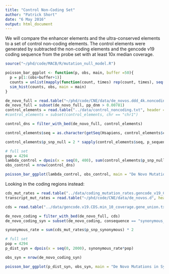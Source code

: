 ```yaml
---
title: "Control Non-Coding Set"
author: "Patrick Short"
date: "6 May 2016"
output: html_document
---
```


We will compare the enhancer elements and the ultra-conserved elements to a set of control non-coding elements. The control elements were generated by subtracted the non-coding elements and the gencode v19 coding sequence from the probe set with at least 10x median coverage.

```r
source("~/phd/code/MACB/R/mutation_null_model.R")

poisson_bar_ggplot <- function(p, obs, main, buffer =50){
  p = p[1:(obs+buffer+1)]
  counts = unlist(mapply(function(count, times) rep(count, times), seq(0, obs+buffer), round(1000000*p)))
  sim_hist(counts, obs, main = main)
}

de_novo_full = read.table("~/phd/code/CNE/data/de_novos.ddd_4k.noncoding_included.txt", header = TRUE, sep = "\t")
de_novo_full = subset(de_novo_full, pp_dnm > 0.00781)
control_elements = read.table("../data/control_noncoding.txt", header = TRUE, sep = "\t")
#control_elements = subset(control_elements, chr == "chr1")

control_dns = filter_with_bed(de_novo_full, control_elements)

control_elements$seq = as.character(getSeq(Hsapiens, control_elements$chr, control_elements$start, control_elements$stop))

control_elements$p_snp_null = 2 * sapply(control_elements$seq, p_sequence)

# full set
pop = 4294
lambda_control = dpois(x = seq(0, 400), sum(control_elements$p_snp_null)*pop)
obs_control = nrow(control_dns)

poisson_bar_ggplot(lambda_control, obs_control, main = "De Novo Mutations in Control Sequences")
```

Looking in the coding regions instead:

```r

cds_mut_rates = read.table("../data/coding_mutation_rates.gencode_v19_CDS.txt", header = TRUE, sep = "\t")
transcript_mut_rates = read.table("~/phd/code/CNE/data/de_novos.d", header = TRUE, sep = "\t")

cds = read.table("../data/gencode.v19.CDS.min_10_coverage.gene_union.txt", header = TRUE, sep = "\t")

de_novo_coding = filter_with_bed(de_novo_full, cds)
de_novo_coding_syn = subset(de_novo_coding, consequence == "synonymous_variant")

synonymous_rate = sum(cds_mut_rates$p_snp_synonymous) * 2

# full set
pop = 4294
p_dist_syn = dpois(x = seq(0, 2000), synonymous_rate*pop)

obs_syn = nrow(de_novo_coding_syn)

poisson_bar_ggplot(p_dist_syn, obs_syn, main = "De Novo Mutations in Synonymous Sites")

```
